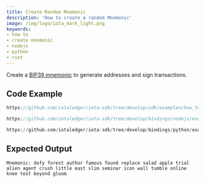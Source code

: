 ```yaml
---
title: Create Random Mnemonic
description: 'How to create a random Mnemonic'
image: /img/logo/iota_mark_light.png
keywords:
- how to
- create mnemonic
- nodejs
- python
- rust
---
```



Create a [BIP39 mnemonic](https://en.bitcoin.it/wiki/BIP_0039) to generate addresses and sign transactions.

## Code Example

<Tabs groupId="language">
<TabItem value="rust" label="Rust">

```rust reference
https://github.com/iotaledger/iota-sdk/tree/develop/sdk/examples/how_tos/accounts_and_addresses/create_mnemonic.rs
```

</TabItem>
<TabItem value="nodejs" label="Nodejs">

```typescript reference
https://github.com/iotaledger/iota-sdk/tree/develop/bindings/nodejs/examples/how_tos/accounts_and_addresses/create_mnemonic.ts
```

</TabItem>
<TabItem value="python" label="Python">

```python reference
https://github.com/iotaledger/iota-sdk/tree/develop/bindings/python/examples/how_tos/accounts_and_addresses/create_mnemonic.py
```

</TabItem>
</Tabs>

## Expected Output

```plaintext
Mnemonic: defy forest author famous found replace salad apple trial alien agent crush little east slim seminar icon wall tumble online knee test beyond gloom
```

